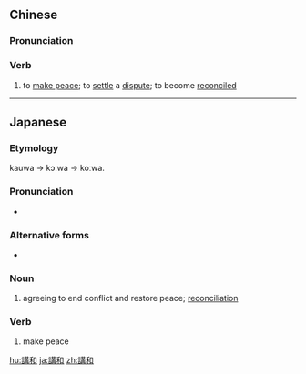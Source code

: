 {{also|讲和}}
==Chinese==
{{zh-forms|s=讲和}}

===Pronunciation===
{{zh-pron
|m=jiǎnghé
|c=gong2 wo4
|h=pfs=kóng-fò
|mn=káng-hô/kóng-hô
|cat=v
}}

===Verb===
{{zh-verb}}

# to [[make peace]]; to [[settle]] a [[dispute]]; to become [[reconciled]]

----

==Japanese==
{{ja-kanjitab|こう|わ|yomi=on}}

===Etymology===
kauwa → kɔːwa → koːwa.

===Pronunciation===
* {{IPA|/koːwa/|lang=ja}}

===Alternative forms===
* {{l|ja|媾和}}

===Noun===
{{ja-noun|こうわ|hhira=かうわ}}

# agreeing to end conflict and restore peace; [[reconciliation]]

===Verb===
{{ja-verb-suru|こうわ|hhira=かうわ}}

# make peace

[[hu:講和]]
[[ja:講和]]
[[zh:講和]]